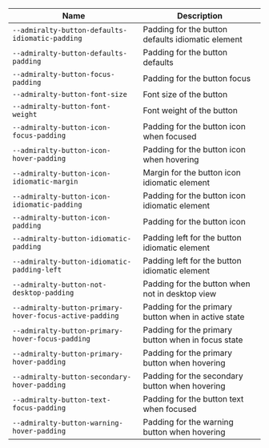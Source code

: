 
| Name | Description |
| --- | --- |
| `--admiralty-button-defaults-idiomatic-padding` | Padding for the button defaults idiomatic element |
| `--admiralty-button-defaults-padding` | Padding for the button defaults |
| `--admiralty-button-focus-padding` | Padding for the button focus |
| `--admiralty-button-font-size` | Font size of the button |
| `--admiralty-button-font-weight` | Font weight of the button |
| `--admiralty-button-icon-focus-padding` | Padding for the button icon when focused |
| `--admiralty-button-icon-hover-padding` | Padding for the button icon when hovering |
| `--admiralty-button-icon-idiomatic-margin` | Margin for the button icon idiomatic element |
| `--admiralty-button-icon-idiomatic-padding` | Padding for the button icon idiomatic element |
| `--admiralty-button-icon-padding` | Padding for the button icon |
| `--admiralty-button-idiomatic-padding` | Padding left for the button idiomatic element |
| `--admiralty-button-idiomatic-padding-left` | Padding left for the button idiomatic element |
| `--admiralty-button-not-desktop-padding` | Padding for the button when not in desktop view |
| `--admiralty-button-primary-hover-focus-active-padding` | Padding for the primary button when in active state |
| `--admiralty-button-primary-hover-focus-padding` | Padding for the primary button when in focus state |
| `--admiralty-button-primary-hover-padding` | Padding for the primary button when hovering |
| `--admiralty-button-secondary-hover-padding` | Padding for the secondary button when hovering |
| `--admiralty-button-text-focus-padding` | Padding for the button text when focused |
| `--admiralty-button-warning-hover-padding` | Padding for the warning button when hovering |

